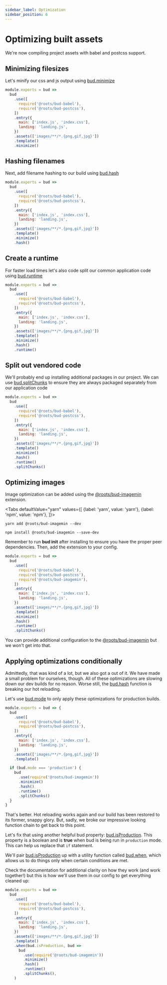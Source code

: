 ```yaml
---
sidebar_label: Optimization
sidebar_position: 6
---
```



# Optimizing built assets

We're now compiling project assets with babel and postcss support.

## Minimizing filesizes

Let's minify our css and js output using [bud.minimize](/docs/bud.minimize)

```js {13} title='bud.config.js'
module.exports = bud => 
  bud
    .use([
      require('@roots/bud-babel'),
      require('@roots/bud-postcss'),
    ])
    .entry({
      main: ['index.js', 'index.css'],
      landing: 'landing.js',
    })
    .assets(['images/**/*.{png,gif,jpg}'])
    .template()
    .minimize()
```

## Hashing filenames

Next, add filename hashing to our build using [bud.hash](/docs/bud.hash)

```js {14} title='bud.config.js'
module.exports = bud => 
  bud
    .use([
      require('@roots/bud-babel'),
      require('@roots/bud-postcss'),
    ])    
    .entry({
      main: ['index.js', 'index.css'],
      landing: 'landing.js',
    })
    .assets(['images/**/*.{png,gif,jpg}'])
    .template()
    .minimize()
    .hash()
```

## Create a runtime

For faster load times let's also code split our common application code using [bud.runtime](/docs/bud.runtime)

```js {15} title='bud.config.js'
module.exports = bud => 
  bud
    .use([
      require('@roots/bud-babel'),
      require('@roots/bud-postcss'),
    ])    
    .entry({
      main: ['index.js', 'index.css'],
      landing: 'landing.js',
    })
    .assets(['images/**/*.{png,gif,jpg}'])
    .template()
    .minimize()
    .hash()
    .runtime()
```

## Split out vendored code

We'll probably end up installing additional packages in our project. We can use [bud.splitChunks](/docs/bud.splitChunks) to ensure 
they are always packaged separately from our application code

```js {16} title='bud.config.js'
module.exports = bud => 
  bud
    .use([
      require('@roots/bud-babel'),
      require('@roots/bud-postcss'),
    ])    
    .entry({
      main: ['index.js', 'index.css'],
      landing: 'landing.js',
    })
    .assets(['images/**/*.{png,gif,jpg}'])
    .template()
    .minimize()
    .hash()
    .runtime()
    .splitChunks()
```

## Optimizing images

Image optimization can be added using the [@roots/bud-imagemin](/extensions/bud-imagemin) extension.

<Tabs
  defaultValue="yarn"
  values={[
    {label: 'yarn', value: 'yarn'},
    {label: 'npm', value: 'npm'},
  ]}>
  <TabItem value="yarn">

    yarn add @roots/bud-imagemin --dev

  </TabItem>
  <TabItem value="npm">

    npm install @roots/bud-imagemin --save-dev

  </TabItem>
</Tabs>

Remember to run **bud init** after installing to ensure you have the proper peer dependencies. Then, add the extension to your config.

```js {6} title='bud.config.js'
module.exports = bud => 
  bud
    .use([
      require('@roots/bud-babel'),
      require('@roots/bud-postcss'),
      require('@roots/bud-imagemin'),
    ])    
    .entry({
      main: ['index.js', 'index.css'],
      landing: 'landing.js',
    })
    .assets(['images/**/*.{png,gif,jpg}'])
    .template()
    .minimize()
    .hash()
    .runtime()
    .splitChunks()
```

You can provide additional configuration to the [@roots/bud-imagemin](/extensions/bud-imagemin) but we won't get into that.

## Applying optimizations conditionally

Admittedly, that was kind of a lot, but we also got a out of it. We have made a small problem for ourselves, though. All of these optimizations
are slowing down our dev builds for no reason. Worse still, the [bud.hash](/docs/bud.hash) function is breaking our hot reloading.

Let's use [bud.mode](/docs/bud.mode/index) to only apply these optimizations for production builds.

```js {14-21} title='bud.config.js'
module.exports = bud => {
  bud
    .use([
      require('@roots/bud-babel'),
      require('@roots/bud-postcss'),
    ])    
    .entry({
      main: ['index.js', 'index.css'],
      landing: 'landing.js',
    })
    .assets(['images/**/*.{png,gif,jpg}'])
    .template()

  if (bud.mode === 'production') {
    bud
      .use(require('@roots/bud-imagemin'))
      .minimize()
      .hash()
      .runtime()
      .splitChunks()
  }
}
```

That's better. Hot reloading works again and our build has been restored to its former, snappy glory. But, sadly, 
we broke our impressive looking function chain to get back to this point.

Let's fix that using another helpful bud property: [bud.isProduction](/docs/bud.mode/bud.isProduction). This property is a boolean and is **true**
when bud is being run in `production` mode. This can help us replace that `if` statement.

We'll pair [bud.isProduction](/docs/bud.mode/bud.isProduction) up with a utility function called [bud.when](/docs/bud.when), 
which allows us to do things only when certain conditions are met.

Check the documentation for additional clarity on how they work (and work together!) but this is how we'll use them in our config to get everything cleaned up:

```js {13-20} title='bud.config.js'
module.exports = bud => 
  bud
    .use([
      require('@roots/bud-babel'),
      require('@roots/bud-postcss'),
    ])    
    .entry({
      main: ['index.js', 'index.css'],
      landing: 'landing.js',
    })
    .assets(['images/**/*.{png,gif,jpg}'])
    .template()
    .when(bud.isProduction, bud => 
      bud
        .use(require('@roots/bud-imagemin'))
        .minimize()
        .hash()
        .runtime()
        .splitChunks(),
    )
```
